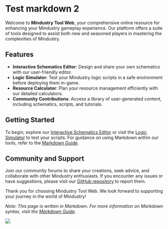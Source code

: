 # Test markdown 2

Welcome to **Mindustry Tool Web**, your comprehensive online resource for enhancing your Mindustry gameplay experience. Our platform offers a suite of tools designed to assist both new and seasoned players in mastering the complexities of Mindustry.

## Features

- **Interactive Schematics Editor**: Design and share your own schematics with our user-friendly editor.
- **Logic Simulator**: Test your Mindustry logic scripts in a safe environment before deploying them in-game.
- **Resource Calculator**: Plan your resource management efficiently with our detailed calculators.
- **Community Contributions**: Access a library of user-generated content, including schematics, scripts, and tutorials.

## Getting Started

To begin, explore our [Interactive Schematics Editor](#) or visit the [Logic Simulator](#) to test your scripts. For guidance on using Markdown within our tools, refer to the [Markdown Guide](https://www.markdownguide.org/).

## Community and Support

Join our community forums to share your creations, seek advice, and collaborate with other Mindustry enthusiasts. If you encounter any issues or have suggestions, please visit our [GitHub repository](#) to report them.

Thank you for choosing Mindustry Tool Web. We look forward to supporting your journey in the world of Mindustry!

_Note: This page is written in Markdown. For more information on Markdown syntax, visit the [Markdown Guide](https://www.markdownguide.org/)._

![](https://images7.alphacoders.com/130/1304034.jpeg)
